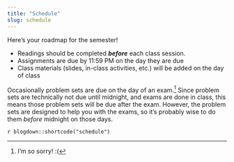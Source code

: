 ```yaml
---
title: "Schedule"
slug: schedule
---
```


Here's your roadmap for the semester!

- <i class="fas fa-book-reader"></i> Readings should be completed ***before*** each class session. 
- <i class="fas fa-laptop-code"></i> Assignments are due by 11:59 PM on the day they are due
- <i class="fas fa-university"></i></a> Class materials (slides, in-class activities, etc.) will be added on the day of class

Occasionally problem sets are due on the day of an exam.[^sorry] Since problem sets are technically not due until midnight, and exams are done in class, this means those problem sets will be due after the exam. However, the problem sets are designed to help you with the exams, so it's probably wise to do them *before* midnight on those days.

[^sorry]: I'm so sorry! :(

`r blogdown::shortcode("schedule")`

